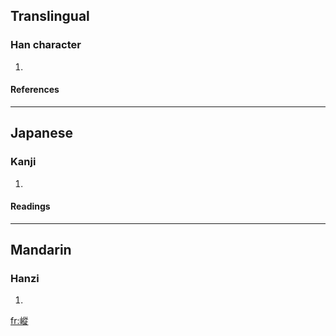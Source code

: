 ==Translingual==
===Han character===
{{Han char|rn=46|rad=山|as=11|sn=14|four=2878<sub>1</sub>|canj=山竹人人 (UHOO)}}
# {{defn|Han|sort=山11}}
====References====
{{Han ref|kx=0317.550|dkj=08381|dj=0618.230|hdz=10794.140|uh=5D77|ud=23927|bh=E1A9|bd=57769}}
----
==Japanese==
===Kanji===
{{ja-kanji|grade=|rs=山11}}
# {{defn|Japanese}} 
====Readings====
{{ja-readings|on=[[しょう]] (shō), [[しゅう]] (shū), [[そう]] (sō), [[す]] (su)|kun=}}
----
==Mandarin==
===Hanzi===
{{cmn-hanzi|pin=[[sǒng]] ([[song3]])|wg=sung<sup>3</sup>}}
# {{defn|Mandarin}}

[[fr:嵷]]